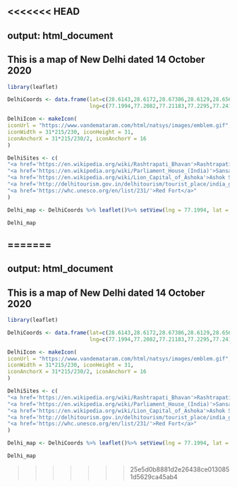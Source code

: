 <<<<<<< HEAD
---
output: html_document
---

## This is a map of New Delhi dated 14 October 2020


```r
library(leaflet)

DelhiCoords <- data.frame(lat=c(28.6143,28.6172,28.67386,28.6129,28.6562),
                          lng=c(77.1994,77.2082,77.21183,77.2295,77.2410))

DelhiIcon <- makeIcon(
iconUrl = "https://www.vandemataram.com/html/natsys/images/emblem.gif",
iconWidth = 31*215/230, iconHeight = 31,
iconAnchorX = 31*215/230/2, iconAnchorY = 16
)

DelhiSites <- c(
"<a href='https://en.wikipedia.org/wiki/Rashtrapati_Bhavan'>Rashtrapati Bhawan</a>",
"<a href='https://en.wikipedia.org/wiki/Parliament_House_(India)'>Sansad Bhawan</a>",
"<a href='https://en.wikipedia.org/wiki/Lion_Capital_of_Ashoka'>Ashok Stambh</a>",
"<a href='http://delhitourism.gov.in/delhitourism/tourist_place/india_gate.jsp'>India Gate</a>",
"<a href='https://whc.unesco.org/en/list/231/'>Red Fort</a>"
)

Delhi_map <- DelhiCoords %>% leaflet()%>% setView(lng = 77.1994, lat = 28.6143, zoom = 12) %>% addTiles() %>% addMarkers(icon=DelhiIcon, popup = DelhiSites)

Delhi_map
```

=======
---
output: html_document
---

## This is a map of New Delhi dated 14 October 2020


```r
library(leaflet)

DelhiCoords <- data.frame(lat=c(28.6143,28.6172,28.67386,28.6129,28.6562),
                          lng=c(77.1994,77.2082,77.21183,77.2295,77.2410))

DelhiIcon <- makeIcon(
iconUrl = "https://www.vandemataram.com/html/natsys/images/emblem.gif",
iconWidth = 31*215/230, iconHeight = 31,
iconAnchorX = 31*215/230/2, iconAnchorY = 16
)

DelhiSites <- c(
"<a href='https://en.wikipedia.org/wiki/Rashtrapati_Bhavan'>Rashtrapati Bhawan</a>",
"<a href='https://en.wikipedia.org/wiki/Parliament_House_(India)'>Sansad Bhawan</a>",
"<a href='https://en.wikipedia.org/wiki/Lion_Capital_of_Ashoka'>Ashok Stambh</a>",
"<a href='http://delhitourism.gov.in/delhitourism/tourist_place/india_gate.jsp'>India Gate</a>",
"<a href='https://whc.unesco.org/en/list/231/'>Red Fort</a>"
)

Delhi_map <- DelhiCoords %>% leaflet()%>% setView(lng = 77.1994, lat = 28.6143, zoom = 12) %>% addTiles() %>% addMarkers(icon=DelhiIcon, popup = DelhiSites)

Delhi_map
```

>>>>>>> 25e5d0b8881d2e26438ce0130851d5629ca45ab4
